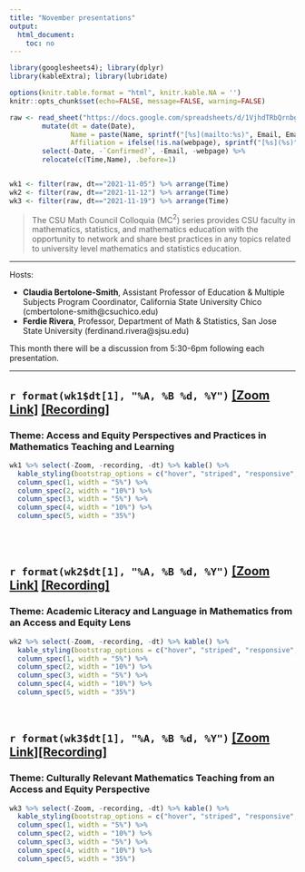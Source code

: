 ```yaml
---
title: "November presentations"
output:
  html_document:
    toc: no
---
```


```r
library(googlesheets4); library(dplyr)
library(kableExtra); library(lubridate)

options(knitr.table.format = "html", knitr.kable.NA = '') 
knitr::opts_chunk$set(echo=FALSE, message=FALSE, warning=FALSE) 

raw <- read_sheet("https://docs.google.com/spreadsheets/d/1VjhdTRbQrnbgKvYvxaYUQRUDhzHItW0ITfUejQclBb4/edit#gid=1389752095") %>%
        mutate(dt = date(Date), 
               Name = paste(Name, sprintf("[%s](mailto:%s)", Email, Email)), 
               Affiliation = ifelse(!is.na(webpage), sprintf("[%s](%s)", Affiliation, webpage), Affiliation)) %>% 
        select(-Date, -`Confirmed?`, -Email, -webpage) %>%
        relocate(c(Time,Name), .before=1)


wk1 <- filter(raw, dt=="2021-11-05") %>% arrange(Time)
wk2 <- filter(raw, dt=="2021-11-12") %>% arrange(Time)
wk3 <- filter(raw, dt=="2021-11-19") %>% arrange(Time)

```

> The CSU Math Council Colloquia (MC$^2$) series provides CSU faculty in mathematics, statistics, and mathematics education with the opportunity to network and share best practices in any topics related to university level mathematics and statistics education.

----

Hosts: 

* **Claudia  Bertolone-Smith**, Assistant Professor of Education & Multiple Subjects Program Coordinator, California State University Chico (cmbertolone-smith@csuchico.edu)
* **Ferdie Rivera**, Professor, Department of Math & Statistics, San Jose State University (ferdinand.rivera@sjsu.edu)

This month there will be a discussion from 5:30-6pm following each presentation. 

----

## `r format(wk1$dt[1], "%A, %B %d, %Y")` [[Zoom Link]](`r na.omit(wk1$Zoom)[1]`) [[Recording]](`r na.omit(wk1$recording)[1]`)

### Theme: Access and Equity Perspectives and Practices in Mathematics Teaching and Learning

```r
wk1 %>% select(-Zoom, -recording, -dt) %>% kable() %>% 
  kable_styling(bootstrap_options = c("hover", "striped", "responsive", "bordered")) %>%  
  column_spec(1, width = "5%") %>% 
  column_spec(2, width = "10%") %>%
  column_spec(3, width = "5%") %>%
  column_spec(4, width = "10%") %>% 
  column_spec(5, width = "35%")
```

<br> <br> 

## `r format(wk2$dt[1], "%A, %B %d, %Y")` [[Zoom Link]](`r na.omit(wk2$Zoom)[1]`) [[Recording]](`r na.omit(wk2$recording)[1]`)

### Theme: Academic Literacy and Language in Mathematics from an Access and Equity Lens

```r
wk2 %>% select(-Zoom, -recording, -dt) %>% kable() %>% 
  kable_styling(bootstrap_options = c("hover", "striped", "responsive", "bordered")) %>%  
  column_spec(1, width = "5%") %>% 
  column_spec(2, width = "10%") %>%
  column_spec(3, width = "5%") %>%
  column_spec(4, width = "10%") %>% 
  column_spec(5, width = "35%")
```

<br> 

## `r format(wk3$dt[1], "%A, %B %d, %Y")` [[Zoom Link]](`r na.omit(wk3$Zoom)[1]`)[[Recording]](`r na.omit(wk3$recording)[1]`)

### Theme: Culturally Relevant Mathematics Teaching from an Access and Equity Perspective

```r
wk3 %>% select(-Zoom, -recording, -dt) %>% kable() %>% 
  kable_styling(bootstrap_options = c("hover", "striped", "responsive", "bordered")) %>%  
  column_spec(1, width = "5%") %>% 
  column_spec(2, width = "10%") %>%
  column_spec(3, width = "5%") %>%
  column_spec(4, width = "10%") %>% 
  column_spec(5, width = "35%")
```
